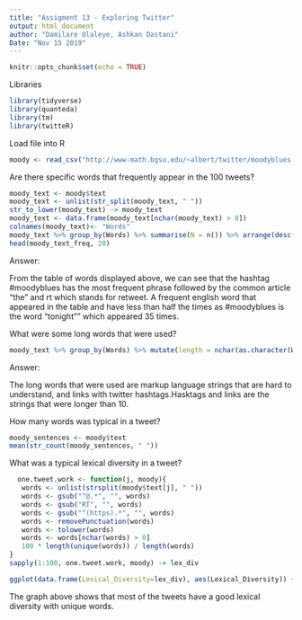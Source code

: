 ```yaml
---
title: "Assigment 13 - Exploring Twitter"
output: html_document
author: "Damilare Olaleye, Ashkan Dastani" 
Date: "Nov 15 2019"
---
```


```r
knitr::opts_chunk$set(echo = TRUE)
```

Libraries
```r
library(tidyverse)
library(quanteda)
library(tm)
library(twitteR)
```

Load file into R
```r
moody <- read_csv("http://www-math.bgsu.edu/~albert/twitter/moodyblues.csv")
```

Are there specific words that frequently appear in the 100 tweets?
```r
moody_text <- moody$text
moody_text <- unlist(str_split(moody_text, " "))
str_to_lower(moody_text) -> moody_text
moody_text <- data.frame(moody_text[nchar(moody_text) > 0])
colnames(moody_text)<- "Words"
moody_text %>% group_by(Words) %>% summarise(N = n()) %>% arrange(desc(N)) -> moody_text_freq
head(moody_text_freq, 20)
```
Answer:

From the table of words displayed above, we can see that the hashtag #moodyblues has the most frequent phrase followed by the common article "the" and rt which stands for retweet. A frequent english word that appeared in the table and have less than half the times as #moodyblues is the word "tonight"" which appeared 35 times.


What were some long words that were used?
```r
moody_text %>% group_by(Words) %>% mutate(length = nchar(as.character(Words))) %>% arrange(desc(length))
```
Answer: 

The long words that were used are markup language strings that are hard to understand, and links with twitter hashtags.Hasktags and links are the strings that were longer than 10.  

How many words was typical in a tweet?
```r
moody_sentences <- moody$text
mean(str_count(moody_sentences, " "))
```


What was a typical lexical diversity in a tweet?
```r
  one.tweet.work <- function(j, moody){
   words <- unlist(strsplit(moody$text[j], " "))
   words <- gsub("^@.*", "", words)
   words <- gsub("RT", "", words)
   words <- gsub("^(https).*", "", words)
   words <- removePunctuation(words)
   words <- tolower(words)
   words <- words[nchar(words) > 0]
   100 * length(unique(words)) / length(words)
}
sapply(1:100, one.tweet.work, moody) -> lex_div

ggplot(data.frame(Lexical_Diversity=lex_div), aes(Lexical_Diversity)) + geom_dotplot(dotsize=0.3)
```

The graph above shows that most of the tweets have a good lexical diversity with unique words. 